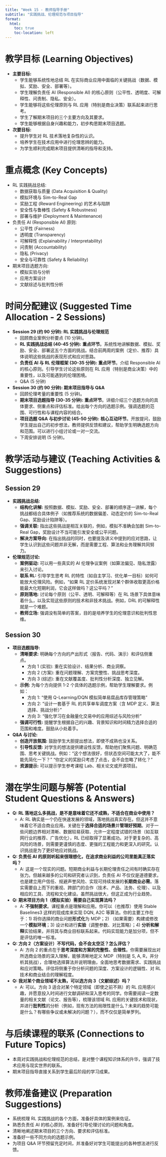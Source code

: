 ```yaml
---
title: "Week 15 - 教师指导手册"
subtitle: "实践挑战、伦理规范与项目指导"
format:
  html:
    toc: true
    toc-location: left
---
```


# 教学目标 (Learning Objectives)

*   **主要目标:**
    *   学生能够系统性地总结 RL 在实际商业应用中面临的关键挑战（数据、模拟、奖励、安全、部署等）。
    *   学生理解负责任 AI (Responsible AI) 的核心原则（公平性、透明度、可解释性、问责制、隐私、安全）。
    *   学生能够将这些伦理原则与 RL 应用（特别是商业决策）联系起来进行思考。
    *   学生了解期末项目的三个主要方向及其要求。
    *   学生能够根据自身兴趣和能力，初步构思期末项目选题。
*   **次要目标:**
    *   提升学生对 RL 技术落地复杂性的认识。
    *   培养学生在技术应用中进行伦理思辨的能力。
    *   为学生顺利完成期末项目提供清晰的指导和支持。

# 重点概念 (Key Concepts)

*   RL 实践挑战总结:
    *   数据获取与质量 (Data Acquisition & Quality)
    *   模拟环境与 Sim-to-Real Gap
    *   奖励工程 (Reward Engineering) 的艺术与陷阱
    *   安全性与鲁棒性 (Safety & Robustness)
    *   部署与维护 (Deployment & Maintenance)
*   负责任 AI (Responsible AI) 原则:
    *   公平性 (Fairness)
    *   透明度 (Transparency)
    *   可解释性 (Explainability / Interpretability)
    *   问责制 (Accountability)
    *   隐私 (Privacy)
    *   安全与可靠性 (Safety & Reliability)
*   期末项目选题方向:
    *   模拟实验与分析
    *   应用方案设计
    *   文献综述与批判性分析

# 时间分配建议 (Suggested Time Allocation - 2 Sessions)

*   **Session 29 (约 90 分钟): RL 实践挑战与伦理规范**
    *   回顾商业案例分析要点 (10 分钟)。
    *   **RL 实践挑战总结 (40-45 分钟):** **重点环节**。系统性地讲解数据、模拟、奖励、安全、部署这五个方面的挑战。结合前两周的案例（定价、推荐）具体说明这些挑战的表现形式和应对思路。
    *   **负责任 AI 与 RL 伦理框架 (30-35 分钟):** **重点环节**。介绍 Responsible AI 的核心原则。引导学生讨论这些原则在 RL 应用（特别是商业决策）中的重要性，以及可能遇到的伦理困境。
    *   Q&A (5 分钟)
*   **Session 30 (约 90 分钟): 期末项目指导与 Q&A**
    *   回顾伦理考量的重要性 (5 分钟)。
    *   **期末项目选题指导 (30-35 分钟):** **重点环节**。详细介绍三个选题方向的具体要求、侧重点和评估标准。给出每个方向的选题示例。强调选题的范围、可行性和与课程内容的结合。
    *   **项目选题 Q&A 与初步讨论 (45-50 分钟):** **核心互动环节**。开放提问，鼓励学生提出自己的初步想法，教师提供反馈和建议，帮助学生明确选题方向和范围。可以进行小组讨论或一对一交流。
    *   下周安排说明 (5 分钟)。

# 教学活动与建议 (Teaching Activities & Suggestions)

## Session 29

*   **实践挑战总结:**
    *   **结构化讲解:** 按照数据、模拟、奖励、安全、部署的顺序逐一讲解，每个挑战都结合具体例子（如推荐系统的数据偏差、动态定价的 Sim-to-Real Gap、奖励设计陷阱等）。
    *   **强调关联:** 指出这些挑战是相互关联的，例如，模拟不准确会加剧 Sim-to-Real Gap，奖励设计不当可能引发安全或公平问题。
    *   **解决方案导向:** 在指出挑战的同时，也要提及讲义中提到的应对思路，让学生认识到这些问题并非无解，而是需要工程、算法和业务理解共同努力。
*   **伦理规范讨论:**
    *   **案例驱动:** 可以用一些真实的 AI 伦理争议案例（如算法偏见、隐私泄露）来引入讨论。
    *   **联系 RL:** 引导学生思考 RL 的特性（如自主学习、优化单一目标）如何可能放大伦理风险。例如，“如果 RL 定价系统发现对某个群体收取更高价格能最大化短期利润，它会这样做吗？这公平吗？”
    *   **原则落地:** 讨论每个原则（公平、透明、可解释等）在 RL 场景下具体意味着什么，以及实现这些原则的技术和非技术挑战。例如，DRL 的可解释性就是一个难题。
    *   **教师立场:** 强调没有简单的答案，目的是培养学生的伦理意识和批判性思维。

## Session 30

*   **项目选题指导:**
    *   **清晰要求:** 明确每个方向的产出形式（报告、代码、演示）和评估侧重点。
        *   方向 1 (实验): 重在实验设计、结果分析、商业洞察。
        *   方向 2 (方案): 重在问题理解、方案完整性、挑战思考深度。
        *   方向 3 (综述): 重在文献覆盖度、批判性分析深度、独立见解。
    *   **示例:** 为每个方向提供 1-2 个具体的选题示例，帮助学生理解要求。例如：
        *   方向 1: "使用 Q-Learning/DQN 模拟简单易腐品库存管理策略"
        *   方向 2: "设计一套基于 RL 的共享单车调度方案（含 MDP 定义、算法选择、挑战分析）"
        *   方向 3: "强化学习在金融量化交易中的应用综述与风险分析"
    *   **强调可行性:** 提醒学生根据自己的兴趣、背景知识和时间精力选择合适的范围和难度。鼓励从小处着手。
*   **Q&A 与讨论:**
    *   **创造开放氛围:** 鼓励学生大胆提出想法，即使不成熟也没关系。
    *   **引导性反馈:** 对学生的想法提供建设性反馈，帮助他们聚焦问题、明确范围、思考关键挑战。例如：“这个想法很好，但状态空间可能太大了，能不能先简化一下？” “你定义的奖励只考虑了点击，会不会忽略了转化？”
    *   **资源提示:** 可以提示学生参考课程 Lab、相关论文或开源项目。

# 潜在学生问题与解答 (Potential Student Questions & Answers)

*   **Q: RL 落地这么多挑战，是不是意味着它还不成熟，不适合在商业中使用？**
    *   A: RL 确实是一个仍在快速发展的领域，落地挑战真实存在。但这并不意味着它不适合商业应用。关键在于**选择合适的场景**并**管理好预期**。对于一些问题边界相对清晰、数据较易获取、允许一定程度试错的场景（如互联网行业的推荐、广告优化），RL 已经取得了显著成功。对于更复杂的、高风险的场景，则需要更谨慎的态度、更强的工程能力和更深入的研究。认识挑战是为了更好地应对挑战。
*   **Q: 负责任 AI 的原则听起来很理想化，在追求商业利益的公司里能真正落实吗？**
    *   A: 这是一个现实的问题。短期商业利益与长期伦理责任之间有时确实存在张力。但越来越多的公司和研究者认识到，负责任 AI 不仅仅是道德要求，也是建立用户信任、规避声誉风险、实现可持续发展的**长期商业必需**。落实需要自上而下的重视、跨部门的合作（技术、产品、法务、伦理）、以及相应的工具、流程和文化建设。虽然挑战很大，但这正成为行业趋势。
*   **Q: 期末项目方向 1（模拟实验）需要自己实现算法吗？**
    *   A: **不强制要求**。课程重点是理解和应用。你可以（也推荐）使用 Stable Baselines3 这样的现成库来实现 DQN, A2C 等算法。你的主要工作在于：1) 将你选择的商业问题**形式化**为 MDP；2) （如果需要）构建或修改一个**模拟环境**；3) 设计和进行**实验**（调整参数、对比策略）；4) **分析和解释**实验结果，并将其与商业目标联系起来。代码实现能力是加分项，但不是评估的唯一标准。
*   **Q: 方向 2（方案设计）不写代码，会不会太空泛？怎么评估？**
    *   A: 方向 2 的重点在于**思考深度和方案的完整性、合理性**。你需要展现出对所选商业场景的深入理解，能够清晰地定义 MDP（特别是 S, A, R，并分析其挑战），合理地选择算法并说明理由，全面地思考数据需求、实践挑战和应对策略。评估将侧重于你分析问题的深度、方案设计的逻辑性、对 RL 技术和商业结合的理解程度。
*   **Q: 我对某个商业领域不太熟，可以选方向 3（文献综述）吗？**
    *   A: 可以。方向 3 适合对某个特定领域（即使之前不熟）的 RL 应用感兴趣，并愿意投入时间进行文献调研和深入思考的同学。你需要阅读一定数量的相关文献（论文、报告等），梳理该领域 RL 应用的关键技术和现状，并进行**批判性**的分析（例如，现有方法的局限性是什么？未来的趋势可能是什么？有哪些争议或未解决的问题？），而不仅仅是简单罗列。

# 与后续课程的联系 (Connections to Future Topics)

*   本周对实践挑战和伦理规范的总结，是对整个课程知识体系的升华，强调了技术应用与现实世界的联系。
*   期末项目指导直接关系到学生最后阶段的学习成果。

# 教师准备建议 (Preparation Suggestions)

*   系统梳理 RL 实践挑战的各个方面，准备好具体的案例来佐证。
*   熟悉负责任 AI 的核心原则，准备好引导伦理讨论的问题和角度。
*   清晰地阐述期末项目的三个方向、要求和评估标准。
*   准备好一些不同方向的选题示例。
*   为项目 Q&A 环节预留充足时间，并准备好对学生可能提出的各种想法进行反馈。